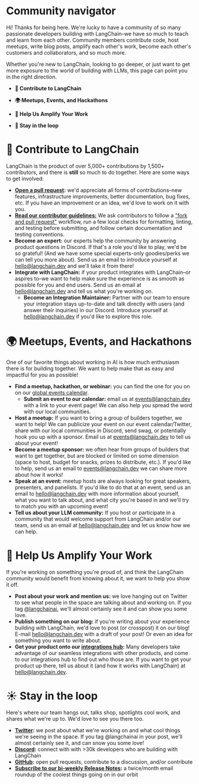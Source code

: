 # Community navigator

Hi! Thanks for being here. We're lucky to have a community of so many passionate developers building with LangChain–we have so much to teach and learn from each other. Community members contribute code, host meetups, write blog posts, amplify each other's work, become each other's customers and collaborators, and so much more.

Whether you're new to LangChain, looking to go deeper, or just want to get more exposure to the world of building with LLMs, this page can point you in the right direction.

- **🦜 Contribute to LangChain**

- **🌍 Meetups, Events, and Hackathons**

- **📣 Help Us Amplify Your Work**

- **💬 Stay in the loop**

# 🦜 Contribute to LangChain

LangChain is the product of over 5,000+ contributions by 1,500+ contributors, and there is **still** so much to do together. Here are some ways to get involved:

- **[Open a pull request](https://github.com/langchain-ai/langchainjs/issues):** we'd appreciate all forms of contributions–new features, infrastructure improvements, better documentation, bug fixes, etc. If you have an improvement or an idea, we'd love to work on it with you.
- **[Read our contributor guidelines:](https://github.com/langchain-ai/langchainjs/blob/main/CONTRIBUTING.md)** We ask contributors to follow a ["fork and pull request"](https://docs.github.com/en/get-started/quickstart/contributing-to-projects) workflow, run a few local checks for formatting, linting, and testing before submitting, and follow certain documentation and testing conventions.
- **Become an expert:** our experts help the community by answering product questions in Discord. If that's a role you'd like to play, we'd be so grateful! (And we have some special experts-only goodies/perks we can tell you more about). Send us an email to introduce yourself at hello@langchain.dev and we'll take it from there!
- **Integrate with LangChain:** if your product integrates with LangChain–or aspires to–we want to help make sure the experience is as smooth as possible for you and end users. Send us an email at hello@langchain.dev and tell us what you're working on.
  - **Become an Integration Maintainer:** Partner with our team to ensure your integration stays up-to-date and talk directly with users (and answer their inquiries) in our Discord. Introduce yourself at hello@langchain.dev if you'd like to explore this role.

# 🌍 Meetups, Events, and Hackathons

One of our favorite things about working in AI is how much enthusiasm there is for building together. We want to help make that as easy and impactful for you as possible!

- **Find a meetup, hackathon, or webinar:** you can find the one for you on on our [global events calendar](https://mirror-feeling-d80.notion.site/0bc81da76a184297b86ca8fc782ee9a3?v=0d80342540df465396546976a50cfb3f).
  - **Submit an event to our calendar:** email us at events@langchain.dev with a link to your event page! We can also help you spread the word with our local communities.
- **Host a meetup:** If you want to bring a group of builders together, we want to help! We can publicize your event on our event calendar/Twitter, share with our local communities in Discord, send swag, or potentially hook you up with a sponsor. Email us at events@langchain.dev to tell us about your event!
- **Become a meetup sponsor:** we often hear from groups of builders that want to get together, but are blocked or limited on some dimension (space to host, budget for snacks, prizes to distribute, etc.). If you'd like to help, send us an email to events@langchain.dev we can share more about how it works!
- **Speak at an event:** meetup hosts are always looking for great speakers, presenters, and panelists. If you'd like to do that at an event, send us an email to hello@langchain.dev with more information about yourself, what you want to talk about, and what city you're based in and we'll try to match you with an upcoming event!
- **Tell us about your LLM community:** If you host or participate in a community that would welcome support from LangChain and/or our team, send us an email at hello@langchain.dev and let us know how we can help.

# 📣 Help Us Amplify Your Work

If you're working on something you're proud of, and think the LangChain community would benefit from knowing about it, we want to help you show it off.

- **Post about your work and mention us:** we love hanging out on Twitter to see what people in the space are talking about and working on. If you tag [@langchainai](https://twitter.com/LangChainAI), we'll almost certainly see it and can show you some love.
- **Publish something on our blog:** if you're writing about your experience building with LangChain, we'd love to post (or crosspost) it on our blog! E-mail hello@langchain.dev with a draft of your post! Or even an idea for something you want to write about.
- **Get your product onto our [integrations hub](https://integrations.langchain.com/):** Many developers take advantage of our seamless integrations with other products, and come to our integrations hub to find out who those are. If you want to get your product up there, tell us about it (and how it works with LangChain) at hello@langchain.dev.

# ☀️ Stay in the loop

Here's where our team hangs out, talks shop, spotlights cool work, and shares what we're up to. We'd love to see you there too.

- **[Twitter](https://twitter.com/LangChainAI):** we post about what we're working on and what cool things we're seeing in the space. If you tag @langchainai in your post, we'll almost certainly see it, and can snow you some love!
- **[Discord](https://discord.gg/6adMQxSpJS):** connect with with >30k developers who are building with LangChain
- **[GitHub](https://github.com/langchain-ai/langchainjs):** open pull requests, contribute to a discussion, and/or contribute
- **[Subscribe to our bi-weekly Release Notes](https://6w1pwbss0py.typeform.com/to/KjZB1auB):** a twice/month email roundup of the coolest things going on in our orbit
